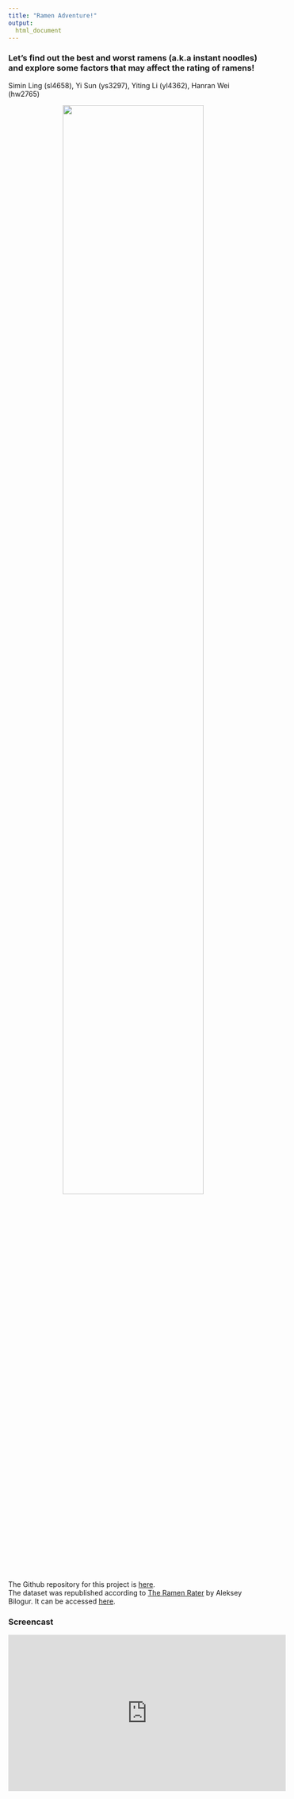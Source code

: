```yaml
---
title: "Ramen Adventure!"
output: 
  html_document
---
```


### Let's find out the best and worst ramens (a.k.a instant noodles) and explore some factors that may affect the rating of ramens!
Simin Ling (sl4658), Yi Sun (ys3297), Yiting Li (yl4362), Hanran Wei (hw2765)

<center><img src="./pictures/ramen.jpg" style="width:75%"></center>

&nbsp;

The Github repository for this project is [here](https://github.com/ys3297/ramenadventure).  
The dataset was republished according to [The Ramen Rater](https://www.theramenrater.com/) by Aleksey Bilogur. It can be accessed [here](https://www.kaggle.com/residentmario/ramen-ratings).

### Screencast
<center><iframe width="560" height="315" src="https://www.youtube.com/embed/3kwN0quV3m8" frameborder="0" allow="accelerometer; autoplay; clipboard-write; encrypted-media; gyroscope; picture-in-picture" allowfullscreen></iframe></center>
